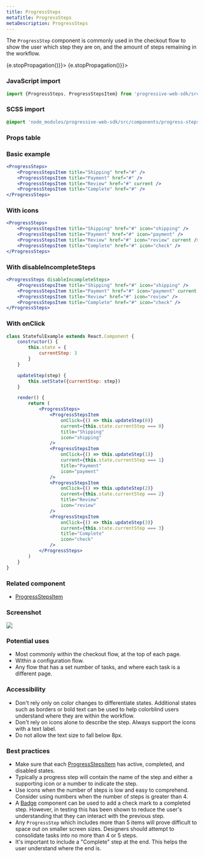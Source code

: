 ```yaml
---
title: ProgressSteps
metaTitle: ProgressSteps
metaDescription: ProgressSteps
---
```



<div class="component-intro">

The `ProgressStep` component is commonly used in the checkout flow to show the user which step they are on, and the amount of steps remaining in the workflow.

</div>

<div onClick={(e) => {e.stopPropagation()}}>
<Tabs activeIndex={0} className="devcenter">
<TabsPanel title="Code" onClick={(e) => {e.stopPropagation()}}>

### JavaScript import

```jsx
import {ProgressSteps, ProgressStepsItem} from 'progressive-web-sdk/src/components/progress-steps'
```

### SCSS import

```scss
@import 'node_modules/progressive-web-sdk/src/components/progress-steps/base';
```

### Props table

<PropsTable propMetaData={props.componentMetadata.childrenComponentProp} />

### Basic example

```jsx react-live=true
<ProgressSteps>
    <ProgressStepsItem title="Shipping" href="#" />
    <ProgressStepsItem title="Payment" href="#" />
    <ProgressStepsItem title="Review" href="#" current />
    <ProgressStepsItem title="Complete" href="#" />
</ProgressSteps>
```

### With icons

```jsx react-live=true
<ProgressSteps>
    <ProgressStepsItem title="Shipping" href="#" icon="shipping" />
    <ProgressStepsItem title="Payment" href="#" icon="payment" />
    <ProgressStepsItem title="Review" href="#" icon="review" current />
    <ProgressStepsItem title="Complete" href="#" icon="check" />
</ProgressSteps>
```

### With disableIncompleteSteps

```jsx react-live=true
<ProgressSteps disableIncompleteSteps>
    <ProgressStepsItem title="Shipping" href="#" icon="shipping" />
    <ProgressStepsItem title="Payment" href="#" icon="payment" current />
    <ProgressStepsItem title="Review" href="#" icon="review" />
    <ProgressStepsItem title="Complete" href="#" icon="check" />
</ProgressSteps>
```

### With onClick

```jsx react-live=true
class StatefulExample extends React.Component {
    constructor() {
        this.state = {
            currentStep: 3
        }
    }

    updateStep(step) {
        this.setState({currentStep: step})
    }

    render() {
        return (
            <ProgressSteps>
                <ProgressStepsItem
                    onClick={() => this.updateStep(0)}
                    current={this.state.currentStep === 0}
                    title="Shipping"
                    icon="shipping"
                />
                <ProgressStepsItem
                    onClick={() => this.updateStep(1)}
                    current={this.state.currentStep === 1}
                    title="Payment"
                    icon="payment"
                />
                <ProgressStepsItem
                    onClick={() => this.updateStep(2)}
                    current={this.state.currentStep === 2}
                    title="Review"
                    icon="review"
                />
                <ProgressStepsItem
                    onClick={() => this.updateStep(3)}
                    current={this.state.currentStep === 3}
                    title="Complete"
                    icon="check"
                />
            </ProgressSteps>
        )
    }
}
```

</TabsPanel>
<TabsPanel title="Design" class="markdown">

### Related component
- [ProgressStepsItem](ProgressStepsItem)

### Screenshot

![](./images/components/progress-steps/progresssteps-uikit.png)

### Potential uses

-   Most commonly within the checkout flow, at the top of each page.
-   Within a configuration flow.
-   Any flow that has a set number of tasks, and where each task is a different page.

### Accessibility

-   Don't rely only on color changes to differentiate states. Additional states such as borders or bold text can be used to help colorblind users understand where they are within the workflow.
-   Don't rely on icons alone to describe the step. Always support the icons with a text label.
-   Do not allow the text size to fall below 8px.

### Best practices

-   Make sure that each [ProgressStepsItem](ProgressStepsItem) has active, completed, and disabled states.
-   Typically a progress step will contain the name of the step and either a supporting icon or a number to indicate the step.
-   Use icons when the number of steps is low and easy to comprehend. Consider using numbers when the number of steps is greater than 4.
-   A [Badge](Badge) component can be used to add a check mark to a completed step. However, in testing this has been shown to reduce the user's understanding that they can interact with the previous step.
-   Any `ProgressStep` which includes more than 5 items will prove difficult to space out on smaller screen sizes. Designers should attempt to consolidate tasks into no more than 4 or 5 steps.
-   It's important to include a "Complete" step at the end. This helps the user understand where the end is.

</TabsPanel>
</Tabs>
</div>
